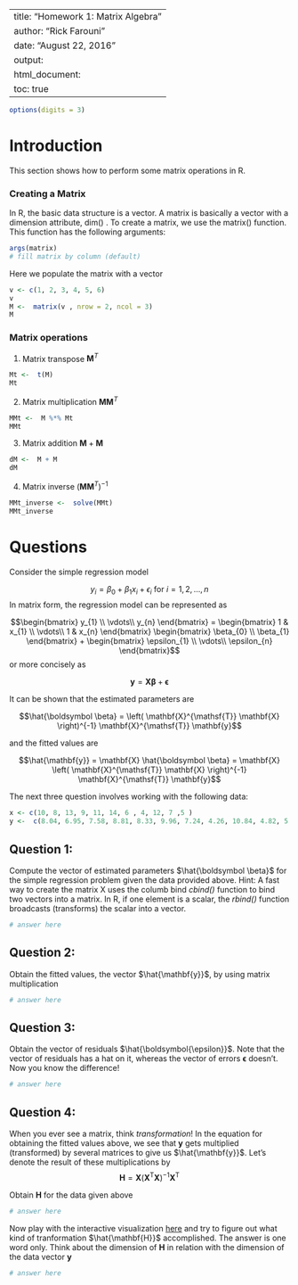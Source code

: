 
---
title: "Homework 1: Matrix Algebra"
author: "Rick Farouni"
date: "August 22, 2016"
output: 
   html_document:
      toc: true
---

```r
options(digits = 3)
```

# Introduction
This section shows how to perform some matrix operations in R.

### Creating a Matrix

In R, the basic data structure is a vector. A matrix is basically a vector with a dimension attribute, dim() .
To create a matrix, we use the matrix() function. This function has the following arguments:

```r
args(matrix)
# fill matrix by column (default)
```
Here we populate the matrix with a vector
```r
v <- c(1, 2, 3, 4, 5, 6)
v
M <-  matrix(v , nrow = 2, ncol = 3)
M
```

### Matrix operations

1. Matrix transpose $\mathbf{M}^T$

```r
Mt <-  t(M)
Mt
```

2. Matrix multiplication $\mathbf{M} \mathbf{M}^T$


```r
MMt <-  M %*% Mt
MMt
```

3. Matrix addition $\mathbf{M} + \mathbf{M}$

```r
dM <-  M + M
dM
```

4. Matrix inverse ${(\mathbf{M} \mathbf{M}^T)}^{-1}$

```r
MMt_inverse <-  solve(MMt)
MMt_inverse
```

# Questions

Consider the simple regression model 

$$y_i = \beta_0 + \beta_1 x_i +\epsilon_i  \textrm{    for  } i= 1, 2, \ldots ,n $$ 
In matrix form, the regression model can be represented as

$$\begin{bmatrix}
y_{1} \\ 
\vdots\\ 
y_{n}
\end{bmatrix} =
\begin{bmatrix} 
1 &  x_{1} \\
\vdots\\
1 & x_{n}
\end{bmatrix}
\begin{bmatrix} 
\beta_{0} \\ 
\beta_{1}
\end{bmatrix}
+
\begin{bmatrix} 
\epsilon_{1} \\ 
\vdots\\ 
\epsilon_{n}
\end{bmatrix}$$
or more concisely as 

$$\mathbf{y} =\mathbf{X}\boldsymbol{\beta} + \boldsymbol{\epsilon}$$

It can be shown that the estimated parameters are

$$\hat{\boldsymbol \beta} = \left( \mathbf{X}^{\mathsf{T}} \mathbf{X} \right)^{-1} \mathbf{X}^{\mathsf{T}} \mathbf{y}$$

and the fitted values are

$$\hat{\mathbf{y}} = \mathbf{X} \hat{\boldsymbol \beta} = \mathbf{X} \left( \mathbf{X}^{\mathsf{T}} \mathbf{X} \right)^{-1} \mathbf{X}^{\mathsf{T}} \mathbf{y}$$

The next three question involves working with the following data:


```r
x <- c(10, 8, 13, 9, 11, 14, 6 , 4, 12, 7 ,5 )
y <-  c(8.04, 6.95, 7.58, 8.81, 8.33, 9.96, 7.24, 4.26, 10.84, 4.82, 5.68 )
```

## Question 1: 

Compute the vector of estimated parameters $\hat{\boldsymbol \beta}$ for the simple regression problem given the data provided above. Hint: A fast way to create the matrix X uses the columb bind *cbind()* function to bind two vectors into a matrix. In R, if one element is a scalar, the *rbind()* function broadcasts (transforms) the scalar into a vector.

```r
# answer here
```

## Question 2:

Obtain the fitted values, the vector $\hat{\mathbf{y}}$, by using matrix multiplication


```r
# answer here
```

## Question 3: 

Obtain the vector of residuals $\hat{\boldsymbol{\epsilon}}$. Note that the vector of residuals has a hat on it, whereas the vector of errors $\boldsymbol{\epsilon}$ doesn't. Now you know the difference!

```r
# answer here
```
## Question 4: 

When you ever see a matrix, think *transformation*! In the equation for obtaining the fitted values above, we see that $\mathbf{y}$ gets multiplied (transformed) by several matrices to give us $\hat{\mathbf{y}}$. Let's denote the result of these multiplications by  
$$\mathbf{H}=\mathbf{X} \left( \mathbf{X}^{\mathsf{T}} \mathbf{X} \right)^{-1} \mathbf{X}^{\mathsf{T}}$$

Obtain $\mathbf{H}$ for the data given above

```r
# answer here
```

Now play with the interactive visualization [here](http://setosa.io/ev/ordinary-least-squares-regression/) and try to figure out what kind of tranformation $\hat{\mathbf{H}}$ accomplished. The answer is one word only. Think about the dimension of $\mathbf{H}$ in relation with the dimension of the data vector $\mathbf{y}$  


```r
# answer here
```

